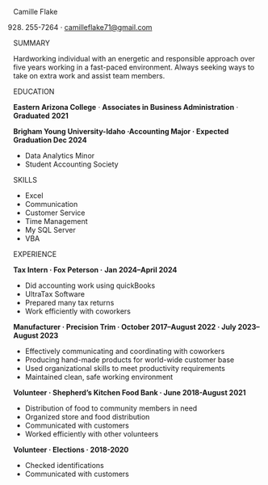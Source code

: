 Camille Flake

(928) 255-7264 · <camilleflake71@gmail.com>

SUMMARY

Hardworking individual with an energetic and responsible approach over five years working in a fast-paced environment. Always seeking ways to take on extra work and assist team members.

EDUCATION

**Eastern Arizona College** · **Associates in Business Administration** · **Graduated** **2021**

**Brigham Young University-Idaho ·Accounting Major · Expected Graduation Dec 2024**

- Data Analytics Minor
- Student Accounting Society

SKILLS  

- Excel
- Communication
- Customer Service
- Time Management
- My SQL Server
- VBA

EXPERIENCE

**Tax Intern · Fox Peterson ·** **Jan 2024–April 2024**

- Did accounting work using quickBooks
- UltraTax Software
- Prepared many tax returns
- Work efficiently with coworkers

**Manufacturer · Precision Trim ·  October 2017–August 2022  · July 2023–August 2023**

- Effectively communicating and coordinating with coworkers
- Producing hand-made products for world-wide customer base
- Used organizational skills to meet productivity requirements
- Maintained clean, safe working environment

**Volunteer · Shepherd’s Kitchen Food Bank · June 2018-August 2021**

- Distribution of food to community members in need
- Organized store and food distribution
- Communicated with customers
- Worked efficiently with other volunteers

**Volunteer · Elections · 2018-2020**

- Checked identifications
- Communicated with customers

